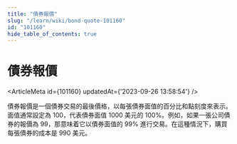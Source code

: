 ```yaml
---
title: "債券報價"
slug: "/learn/wiki/bond-quote-101160"
id: "101160"
hide_table_of_contents: true
---
```



# 債券報價

<ArticleMeta id={101160} updatedAt={'2023-09-26 13:58:54'} />
<div className='border-solid border-b border-t-0 my-4 border-[var(--ifm-color-gray-300)]' />

債券報價是一個債券交易的最後價格，以每張債券面值的百分比和點刻度來表示。面值通常設定為 100，代表債券面值 1000 美元的 100%。例如，如果一張公司債券的報價為 99，那意味着它以債券面值的 99% 進行交易。在這種情況下，購買每張債券的成本是 990 美元。
